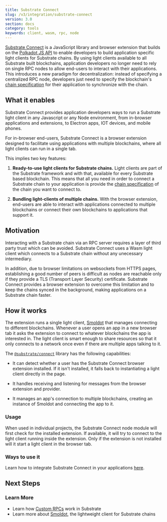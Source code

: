 ```yaml
---
title: Substrate Connect 
slug: /v3/integration/substrate-connect
version: 3.0 
section: docs
category: tools
keywords: client, wasm, rpc, node
---
```


[Substrate Connect](https://paritytech.github.io/substrate-connect/) is
a JavaScript library and browser extension that builds on the [Polkadot JS 
API](/v3/integration/polkadot-js#polkadot-js-api) to enable developers to build application 
specific light clients for Substrate chains. By using light clients available to all 
Substrate built blockchains, application developers no longer need to rely on single RPC 
nodes to allow end-users to interact with their applications. This introduces 
a new paradigm for decentralization: instead of specifying a centralized RPC node, developers 
just need to specify the blockchain's [chain specification](/v3/runtime/chain-specs) for 
their application to synchronize with the chain.


## What it enables

Substrate Connect provides application developers ways to run a Substrate light client in any 
Javascript or any Node environment, from in-browser applications and extensions, to Electron apps, 
IOT devices, and mobile phones.

For in-browser end-users, Substrate Connect is a browser extension designed to facilitate 
using applications with multiple blockchains, where all light clients can run in a single tab. 

This implies two key features:

1. **Ready-to-use light clients for Substrate chains.** Light clients are 
part of the Substrate framework and with that, available for every Substrate based blockchain. This 
means that all you need in order to connect a Substrate chain to your application is provide the
[chain specification](/v3/runtime/chain-specs) of the chain you want to connect to.

2. **Bundling light-clients of multiple chains.** With the browser extension, end-users are able to 
interact with applications connected to multiple blockchains or connect their own blockchains to
applications that support it.

## Motivation

Interacting with a Substrate chain via an RPC server requires a layer of third party trust which
can be avoided. Substrate Connect uses a Wasm light client which connects to a Substrate chain
without any unecessary intermediary.

In addition, due to browser limitations on websockets from HTTPS pages, establishing a good number of peers
is difficult as nodes are reachable only if they provide a TLS (Transport Layer Security) certificate. 
Substrate Connect provides a browser extension to overcome this limitation and to keep the chains synced in
the background, making applications on a Substrate chain faster.

## How it works

The extension runs a single light client, [Smoldot](https://github.com/paritytech/smoldot) that
manages connecting to different blockchains. Whenever a user opens an app in a new browser tab it
asks the extension to connect to whatever blockchains the app is interested in. The light client is
smart enough to share resources so that it only connects to a network once even if there are
multiple apps talking to it.

The [`@substrate/connect`](https://www.npmjs.com/package/@substrate/connect) library has the following 
capabilities:

- It can detect whether a user has the Substrate Connect browser extension installed. If it 
isn't installed, it falls back to instantiating a light client directly in the page.

- It handles receiving and listening for messages from the browser extension and provider.

- It manages an app's connection to multiple blockchains, creating an instance of Smoldot 
and connecting the app to it.

### Usage

When used in individual projects, the Substrate Connect node module will first check for the
installed extension. If available, it will try to connect to the light client running inside the
extension. Only if the extension is not installed will it start a light client in the browser tab.

### Ways to use it 

Learn how to integrate Substrate Connect in your applications [here](https://paritytech.github.io/substrate-connect/).

## Next Steps

### Learn More

- Learn how [Custom RPCs](/v3/runtime/custom-rpcs) work in Substrate 
- Learn more about [Smoldot](https://github.com/paritytech/smoldot), the lightweight client for Substrate chains
